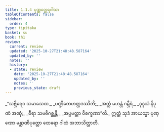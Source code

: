 ```yaml
---
title: 1.1.4 ပုဏ္ဏတ္ထေရဂါထာ
tableOfContents: false
sidebar:
  order: 4
type: tipitaka
basket: su
book: th1
review:
  current: review
  updated: '2025-10-27T21:48:48.587164'
  updated_by: ''
  notes: ''
  history:
  - state: review
    date: '2025-10-27T21:48:48.587164'
    updated_by: ''
    notes: ''
    previous_state: draft
---
```



<ReviewStatus review={frontmatter.review} showDetails={true} />

<HypothesisAnnotation frontmatter={frontmatter} />

<DynamicBreadcrumb />

<Division number="4" book="th1" e="ch" v="19" p="220">

<Paragraph number="11" type="verses" book="th1">
_“သဗ္ဘိရေဝ သမာသေထ,_  
_ပဏ္ဍိတေဟတ္ထဒဿိဘိ;_  
_အတ္ထံ မဟန္တံ ဂမ္ဘီရံ,_  
_ဒုဒ္ဒသံ နိပုဏံ အဏုံ;_  
_ဓီရာ သမဓိဂစ္ဆန္တိ,_  
_အပ္ပမတ္တာ ဝိစက္ခဏာ”တိ._  

</Paragraph>

<Paragraph number="12" book="th1">
ဣတ္ထံ သုဒံ အာယသ္မာ ပုဏ္ဏော မန္တာဏိပုတ္တော ထေရော ဂါထံ အဘာသိတ္ထာတိ.
</Paragraph>
</Division>